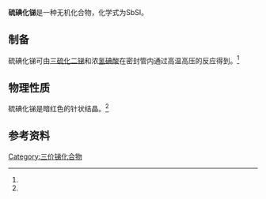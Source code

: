 {{chembox
|   Reference = 
|   ImageFile = Antimony sulfoiodide.svg
|   ImageSize =
|   ImageName = 
|   ImageFileL1 = 
|   ImageSizeL1 = 
|   ImageNameL1 = 
|   ImageFileR1 = 
|   ImageNameR1 = 
|   OtherNames = Antimony(III) iodide sulfide
|   IUPACName = 硫碘化锑(III)
| Section1 = {{Chembox Identifiers
|   CASNo_Ref = {{cascite|correct|CAS}}
|   CASNo = 13816-38-1
|   EINECS = 237-493-9
|   InChI = 
  }}
| Section2 = {{Chembox Properties
|   Formula = SbSI
|   MolarMass = 280.71
|   Appearance = 暗红色针状结晶<ref name=zb>《无机化合物制备手册》.朱文祥 主编.化学工业出版社. P<sub>657</sub>. 【XV-209】硫碘化锑[antinmony(Ⅲ) iodide sulfide]</ref>
|   Density = 
|   Solubility = 
|   SolOther = 
|   MeltingPt = 
|   BoilingPt = 
|   pKa = 
  }}
| Section7 = {{Chembox Hazards
|   NFPA-H = 
|   NFPA-F =
|   NFPA-R =
  }}
| Section8 = {{Chembox Related
| OtherAnions = [[碘氧化锑|碘氧化锑]]
| OtherCations = 
| OtherFunctn = 
| Function = 
| OtherCpds = [[硫化锑|硫化锑]]<br />[[三碘化锑|三碘化锑]]}}
}}

'''硫碘化锑'''是一种无机化合物，化学式为SbSI。
==制备==
硫碘化锑可由[[三硫化二锑|三硫化二锑]]和浓[[氢碘酸|氢碘酸]]在密封管内通过高温高压的反应得到。<ref name=zb />
==物理性质==
硫碘化锑是暗红色的针状结晶。<ref name=zb />
==参考资料==
{{reflist}}
[[Category:三价锑化合物|Category:三价锑化合物]]